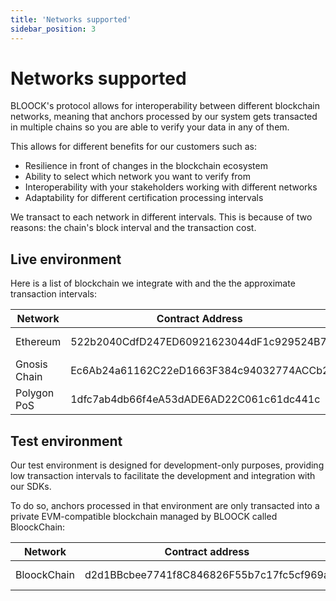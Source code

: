 ```yaml
---
title: 'Networks supported'
sidebar_position: 3
---
```


# Networks supported

BLOOCK's protocol allows for interoperability between different blockchain networks, meaning that anchors processed by our system gets transacted in multiple chains so you are able to verify your data in any of them.

This allows for different benefits for our customers such as:

- Resilience in front of changes in the blockchain ecosystem
- Ability to select which network you want to verify from
- Interoperability with your stakeholders working with different networks
- Adaptability for different certification processing intervals

We transact to each network in different intervals. This is because of two reasons: the chain's block interval and the transaction cost.

## Live environment

Here is a list of blockchain we integrate with and the the approximate transaction intervals:

<table>
  <thead>
    <tr>
      <th>Network</th>
      <th width="275.3333333333333">Contract Address</th>
      <th>Interval</th>
    </tr>
  </thead>
  <tbody>
    <tr>
      <td>Ethereum</td>
      <td>522b2040CdfD247ED60921623044dF1c929524B7</td>
      <td>~24 hours</td>
    </tr>
    <tr>
      <td>Gnosis Chain</td>
      <td>Ec6Ab24a61162C22eD1663F384c94032774ACCb2</td>
      <td>~2 minute</td>
    </tr>
    <tr>
      <td>Polygon PoS</td>
      <td>1dfc7ab4db66f4eA53dADE6AD22C061c61dc441c</td>
      <td>~5 minute</td>
    </tr>
  </tbody>
</table>

## Test environment

Our test environment is designed for development-only purposes, providing low transaction intervals to facilitate the development and integration with our SDKs.

To do so, anchors processed in that environment are only transacted into a private EVM-compatible blockchain managed by BLOOCK called BloockChain:

| Network     | Contract address                         | Interval   |
| ----------- | ---------------------------------------- | ---------- |
| BloockChain | d2d1BBcbee7741f8C846826F55b7c17fc5cf969a | \~1 minute |
